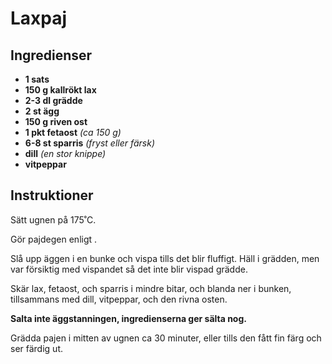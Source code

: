 
# Laxpaj

## Ingredienser

- **1 sats <InternalLink path="pajdeg" text="pajdeg" />**
- **150 g kallrökt lax**
- **2-3 dl grädde**
- **2 st ägg**
- **150 g riven ost**
- **1 pkt fetaost** _(ca 150 g)_
- **6-8 st sparris** _(fryst eller färsk)_
- **dill** _(en stor knippe)_
- **vitpeppar**

## Instruktioner

Sätt ugnen på 175˚C.

Gör pajdegen enligt <InternalLink path="pajdeg" text="angivelserna" />.

Slå upp äggen i en bunke och vispa tills det blir fluffigt. Häll i grädden,
men var försiktig med vispandet så det inte blir vispad grädde.

Skär lax, fetaost, och sparris i mindre bitar, och blanda ner i bunken, tillsammans
med dill, vitpeppar, och den rivna osten.

**Salta inte äggstanningen, ingredienserna ger sälta nog.**

Grädda pajen i mitten av ugnen ca 30 minuter, eller tills den fått fin färg och ser färdig ut.
